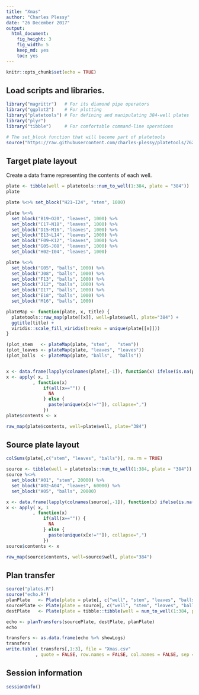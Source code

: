 ```yaml
---
title: "Xmas"
author: "Charles Plessy"
date: "26 December 2017"
output: 
  html_document: 
    fig_height: 3
    fig_width: 5
    keep_md: yes
    toc: yes
---
```


```r
knitr::opts_chunk$set(echo = TRUE)
```

## Load scripts and libraries.

```r
library("magrittr")   # For its diamond pipe operators
library("ggplot2")    # For plotting
library("platetools") # For defining and manipulating 384-well plates
library("plyr")
library("tibble")     # For comfortable command-line operations

# The set_block function that will become part of platetools
source("https://raw.githubusercontent.com/charles-plessy/platetools/76213accb1704d11a2d96fb1f6284d0b46117778/R/set_block.R")
```

## Target plate layout

Create a data frame representing the contents of each well.

```r
plate <- tibble(well = platetools::num_to_well(1:384, plate = "384"))
plate
```

```r
plate %<>% set_block("H21~I24", "stem", 1000)
```

```r
plate %<>%
  set_block("B19~O20", "leaves", 1000) %>%
  set_block("C17~N18", "leaves", 1000) %>%
  set_block("D15~M16", "leaves", 1000) %>%
  set_block("E13~L14", "leaves", 1000) %>%
  set_block("F09~K12", "leaves", 1000) %>%
  set_block("G05~J08", "leaves", 1000) %>%
  set_block("H02~I04", "leaves", 1000)
```

```r
plate %<>%
  set_block("G05", "balls", 1000) %>%
  set_block("J08", "balls", 1000) %>%
  set_block("F13", "balls", 1000) %>%
  set_block("J12", "balls", 1000) %>%
  set_block("I17", "balls", 1000) %>%
  set_block("E18", "balls", 1000) %>%
  set_block("M16", "balls", 1000)
```

```r
plateMap <- function(plate, x, title) {
  platetools::raw_map(plate[[x]], well=plate$well, plate="384") +
  ggtitle(title) +
  viridis::scale_fill_viridis(breaks = unique(plate[[x]]))
}

(plot_stem   <- plateMap(plate, "stem",   "stem"))
(plot_leaves <- plateMap(plate, "leaves", "leaves"))
(plot_balls  <- plateMap(plate, "balls",  "balls"))


x <- data.frame(lapply(colnames(plate[,-1]), function(x) ifelse(is.na(plate[,x]), "", x)))
x <- apply( x, 1
          , function(x)
              if(all(x=="")) {
                NA
              } else {
                paste(unique(x[x!=""]), collapse=",")
              })
plate$contents <- x

raw_map(plate$contents, well=plate$well, plate="384")
```

## Source plate layout

```r
colSums(plate[,c("stem", "leaves", "balls")], na.rm = TRUE)

source <- tibble(well = platetools::num_to_well(1:384, plate = "384"))
source %<>%
  set_block("A01", "stem", 20000) %>%
  set_block("A02~A04", "leaves", 60000) %>%
  set_block("A05", "balls", 20000)

x <- data.frame(lapply(colnames(source[,-1]), function(x) ifelse(is.na(source[,x]), "", x)))
x <- apply( x, 1
          , function(x)
              if(all(x=="")) {
                NA
              } else {
                paste(unique(x[x!=""]), collapse=",")
              })
source$contents <- x

raw_map(source$contents, well=source$well, plate="384")
```

## Plan transfer

```r
source("plates.R")
source("echo.R")
planPlate   <- Plate(plate = plate[, c("well", "stem", "leaves", "balls")])
sourcePlate <- Plate(plate = source[, c("well", "stem", "leaves", "balls")])
destPlate   <- Plate(plate = tibble::tibble(well = num_to_well(1:384, plate = "384")))

echo <- planTransfers(sourcePlate, destPlate, planPlate)
echo

transfers <- as.data.frame(echo %>% showLogs)
transfers
write.table( transfers[,1:3], file = "Xmas.csv"
           , quote = FALSE, row.names = FALSE, col.names = FALSE, sep = ",")
```

## Session information

```r
sessionInfo()
```